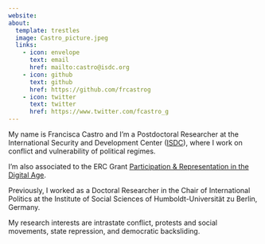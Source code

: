 ---
website:
about:
  template: trestles
  image: Castro_picture.jpeg
  links:
    - icon: envelope
      text: email
      href: mailto:castro@isdc.org
    - icon: github
      text: github
      href: https://github.com/frcastrog
    - icon: twitter
      text: twitter
      href: https://www.twitter.com/fcastro_g
---

My name is Francisca Castro and I'm a Postdoctoral Researcher at the International Security and Development Center ([ISDC](https://isdc.org/)), where I work on conflict and vulnerability of political regimes.

I'm also associated to the ERC Grant [Participation & Representation in the Digital Age](https://www.prd-erc.eu/).

Previously, I worked as a Doctoral Researcher in the Chair of International Politics at the Institute of Social Sciences of Humboldt-Universität zu Berlin, Germany.

My research interests are intrastate conflict, protests and social movements, state repression, and democratic backsliding.

